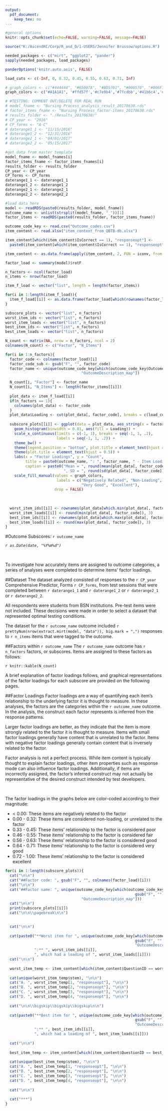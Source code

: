 ```yaml
---
output: 
  pdf_document:
    keep_tex: no
---
```


```r
#general options
knitr::opts_chunk$set(echo=FALSE, warning=FALSE, message=FALSE)

source("K:/AscendKC/Corp/R_and_D/1-USERS/Jennifer Brussow/options.R")

needed_packages <- c("mirt", "ggplot2", "pander")
sapply(needed_packages, load_packages)

panderOptions('knitr.auto.asis', FALSE)

load_cuts <- c(-Inf, 0, 0.32, 0.45, 0.55, 0.63, 0.71, Inf)

# graph_colors <- c("#444444", "#65007A", "#BD5701", "#000570", "#006F7D", "#008735", "#438700")
graph_colors <- c("#A1A1A1", '#ffd57f','#c7e9b4','#7fcdbb','#41b6c4','#2c7fb8','#405AC6')

# #TESTING: COMMENT OUT/DELETE FOR REAL RUN
# model_fname <- "Nursing Process_analysis_result_20170630.rds"
# factor_items_fname <- "Nursing Process_factor-items_20170630.rds"
# results_folder <- "./Results_20170630/"
# CP_year <- "2016"
# CP_forms <- "A-C"
# daterange1_1 <- "11/15/2016"
# daterange1_2 <- "12/31/2016"
# daterange2_1 <- "04/01/2017"
# daterange2_2 <- "05/15/2017"

#get data from master template
model_fname <- model_fnames[i]
factor_items_fname <- factor_items_fnames[i]
results_folder <- results_folder
CP_year <- CP_year
CP_forms <- CP_forms
daterange1_1 <- daterange1_1
daterange1_2 <- daterange1_2
daterange2_1 <- daterange2_1
daterange2_2 <- daterange2_2

#load data here
model <- readRDS(paste0(results_folder, model_fname))
outcome_name <- unlist(strsplit(model_fname, "_"))[1]
factor_items <- readRDS(paste0(results_folder, factor_items_fname))

outcome_code_key <- read.csv("Outcome_codes.csv")
item_content <- read.xlsx("item_content_from_QBTB-db.xlsx")

item_content[which(item_content$IsCorrect == 1), "responseopt"] <- 
  paste0(item_content[which(item_content$IsCorrect == 1), "responseopt"], " (c)")

item_content <- as.data.frame(apply(item_content, 2, FUN = iconv, from = "", to = "ASCII", sub=''))

```


```r
factor_load <- summary(model)$rotF

n_factors <- ncol(factor_load)
n_items <- nrow(factor_load)

item_f_load <- vector("list", length = length(factor_items))

for(i in 1:length(item_f_load)){
  item_f_load[[i]] <- as.data.frame(factor_load[which(rownames(factor_load) %in% factor_items[[i]]),])
}

```

```r

subscore_plots <- vector("list", n_factors)
worst_item_ids <- vector("list", n_factors)
worst_item_loads <- vector("list", n_factors)
best_item_ids <- vector("list", n_factors)
best_item_loads <- vector("list", n_factors)

N_count <- matrix(NA, nrow = n_factors, ncol = 2)
colnames(N_count) <- c("Factor", "N_Items")

for(i in 1:n_factors){
  factor_code <- colnames(factor_load)[i]
  factor_code_sub <- gsub("F", "", factor_code)
  factor_name <- unique(outcome_code_key[which(outcome_code_key$OutcomeID_map == factor_code_sub),
                                  "OutcomeDescription_map"])

  N_count[i, "Factor"] <- factor_name
  N_count[i, "N_Items"] <- length(factor_items[[i]])
  
  plot_data <- item_f_load[[i]]
  if(n_factors == 1){
    colnames(plot_data) <- factor_code
  }
  plot_data$Loading <- cut(plot_data[, factor_code], breaks = c(load_cuts))
  
  subscore_plots[[i]] <- ggplot(data = plot_data, aes_string(x = factor_code)) + 
    geom_histogram(binwidth = 0.01, aes(fill = Loading)) + 
    scale_x_continuous(limits = c(-1, 1), breaks = seq(-1, 1, .2),
                       labels = seq(-1, 1, .2)) + 
    theme_bw() +
    theme(legend.position = "bottom", plot.title = element_text(hjust = 0.5)) +
    theme(plot.title = element_text(hjust = 0.5)) +
    labs(x = "Factor Loadings", y = "Count", 
         title = paste0(outcome_name, ": ", factor_name, " - Item Loadings"),
         caption = paste0("Mean = ", round(mean(plot_data[, factor_code]), 3),
                          ", SD = ", round(sd(plot_data[, factor_code]), 3))) +
    scale_fill_manual(values = graph_colors, 
                       labels = c("Negatively Related", "Non-Loading", "Poor", "Fair", "Good", 
                                  "Very Good", "Excellent"),
                      drop = FALSE) 
  
  
  
  worst_item_ids[[i]] <- rownames(plot_data[which.min(plot_data[, factor_code]),])
  worst_item_loads[[i]] <- round(min(plot_data[, factor_code]), 3)
  best_item_ids[[i]] <- rownames(plot_data[which.max(plot_data[, factor_code]),])
  best_item_loads[[i]] <- round(max(plot_data[, factor_code]), 3)
}

```
#Outcome Subscores: `r outcome_name`

*`r as.Date(date, "%Y%m%d")`*

&nbsp;

To investigate how accurately items are assigned to outcome categories,
a series of analyses were completed to determine items' factor loadings. 

##Dataset
The dataset analyzed consisted of responses to the `r CP_year` 
Comprehensive Predictor, Forms `r CP_forms`, 
from test sessions that were completed between `r daterange1_1` and `r daterange1_2`
or `r daterange2_1` or `r daterange2_2`. 

All respondents were students from BSN institutions.
Pre-test items were not included. These decisions were made in order to select
a dataset that represented optimal testing conditions.

The dataset for the `r outcome_name` outcome included 
`r prettyNum(nrow(extract.mirt(model, "data")), big.mark = ",")` responses to 
`r n_items` items that were tagged to the outcome. 

##Factors within `r outcome_name` 
The `r outcome_name` outcome has `r n_factors` factors, or subscores. Items are 
assigned to these factors as follows:

`r knitr::kable(N_count)`

A brief explanation of factor loadings follows, and graphical representations of 
the factor loadings for each subscore are provided on the following pages. 

\pagebreak

##Factor Loadings
Factor loadings are a way of quantifying each item's relationship to the 
underlying factor it is thought to measure. In these analyses, the factors are
the categories within the `r outcome_name` outcome. In the analysis, the construct
each factor represents is inferred from the response patterns.

Larger factor loadings are better, as they indicate that the item is more strongly
related to the factor it is thought to measure. Items with small factor loadings
generally have content that is unrelated to the factor. Items with negative factor
loadings generally contain content that is inversely related to the factor.

Factor analysis is not a perfect process.
While item content is typically thought to explain factor loadings, other item 
properties such as response mode can also influence factor loadings. Additionally, 
if items are incorrectly assigned, the factor's inferred construct 
may not actually be representative of the desired construct intended by test developers.

&nbsp;

The factor loadings in the graphs below are color-coded according to their magnitude:

* < 0.00: These items are negatively related to the factor
* 0.00 - 0.32: These items are considered non-loading, or unrelated to the factor
* 0.33 - 0.45: These items' relationship to the factor is considered poor
* 0.46 - 0.55: These items' relationship to the factor is considered fair
* 0.56 - 0.63: These items' relationship to the factor is considered good
* 0.64 - 0.71: These items' relationship to the factor is considered very good
* 0.72 - 1.00: These items' relationship to the factor is considered excellent


\pagebreak

```r
for(i in 1:length(subscore_plots)){
  cat("\n\n")
  cat("##Factor code: ", gsub("F", "", colnames(factor_load)[i]))
  cat("\n\n")
  cat("##Factor name: ", unique(outcome_code_key[which(outcome_code_key$OutcomeID_map == 
                                                          gsub("F", "", colnames(factor_load)[i])),
                                  "OutcomeDescription_map"]))  
  cat("\n\n")
  print(subscore_plots[[i]])
  cat("\n\n\\pagebreak\n\n")
  

  cat("\n\n")
  
  cat(paste0("**Worst item for ", unique(outcome_code_key[which(outcome_code_key$OutcomeID_map == 
                                                          gsub("F", "", colnames(factor_load)[i])),
                                                          "OutcomeDescription_map"]),
             ":** ", worst_item_ids[[i]],
             ", which had a loading of ", worst_item_loads[[i]]))
  cat("\n\n")
  
  worst_item_temp <- item_content[which(item_content$QuestionID == worst_item_ids[[i]]),]
  
  cat(unique(worst_item_temp$stem), "\n\n")
  cat("A. ", worst_item_temp[1, "responseopt"], "\n\n")
  cat("B. ", worst_item_temp[2, "responseopt"], "\n\n")
  cat("C. ", worst_item_temp[3, "responseopt"], "\n\n")
  cat("D. ", worst_item_temp[4, "responseopt"], "\n\n")
  
  cat("\n\n\\bigskip\\bigskip\\bigskip\n\n")
  
  cat(paste0("**Best item for ", unique(outcome_code_key[which(outcome_code_key$OutcomeID_map == 
                                                          gsub("F", "", colnames(factor_load)[i])),
                                                          "OutcomeDescription_map"]),
             ":** ", best_item_ids[[i]],
             ", which had a loading of ", best_item_loads[[i]]))
  
  cat("\n\n")
  
  best_item_temp <- item_content[which(item_content$QuestionID == best_item_ids[[i]]),]
  
  cat(unique(best_item_temp$stem), "\n\n")
  cat("A. ", best_item_temp[1, "responseopt"], "\n\n")
  cat("B. ", best_item_temp[2, "responseopt"], "\n\n")
  cat("C. ", best_item_temp[3, "responseopt"], "\n\n")
  cat("D. ", best_item_temp[4, "responseopt"], "\n\n")
  
  cat("\n\n")
  
  cat("***")
}
```

